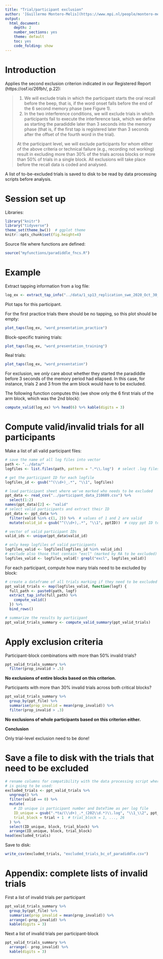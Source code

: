 ```yaml
---
title: "Trial/participant exclusion"
author: '[Guillermo Montero-Melis](https://www.mpi.nl/people/montero-melis-guillermo)'
output:
  html_document:
    depth: 2
    number_sections: yes
    theme: default
    toc: yes
    code_folding: show
---
```


Introduction
============

Applies the second exclusion criterion indicated in our Registered Report
(https://osf.io/26fbh/, p.22):

> 1) We will exclude trials in which the participant starts the oral recall before the beep, that is, if the word onset falls before the end of the 6 second memory phase (see Figure 1).
> 2) In the two interference conditions, we will exclude trials in which participants fail to execute the interference task, which we define as starting the paradiddle later than 3 seconds into the memory phase (that is, if the first tap is registered later than 3 seconds after the offset of the fourth word in the trial).
>
> At the participant level, we will exclude participants for whom either of the above criteria or technical failure (e.g., recording not working) result in excluding more than 30% of the trials across blocks or more than 50% of trials in a single block. All exclusions will take place before the recall data is coded and analysed.

A list of to-be-excluded trials is saved to disk to be read by data processing
scripts before analysis.


Session set up
==============

Libraries:

```r
library("knitr")
library("tidyverse")
theme_set(theme_bw())  # ggplot theme
knitr::opts_chunk$set(fig.height=4)
```

Source file where functions are defined:

```r
source("myfunctions/paradiddle_fncs.R")
```


Example
======

Extract tapping information from a log file:

```r
log_ex <- extract_tap_info("../data/1_sp13_replication_swe_2020_Oct_30_1334.log")
```

Plot taps for this participant.

For the first practice trials there should be no tapping, so this plot should be
empty:

```r
plot_taps(log_ex, "word_presentation_practice")
```

Block-specific training trials:

```r
plot_taps(log_ex, "word_presentation_training")
```

Real trials:

```r
plot_taps(log_ex, "word_presentation")
```

For exclusion, we *only* care about whether they started the paradiddle before
3 seconds of the memory period had ellapsed. In this case, for instance, trials
2 and 3 from the arm block would have to be excluded.

The following function computes this (we show only the 6 first trials of the
arm block, which was the 2nd block):

```r
compute_valid(log_ex) %>% head(6) %>% kable(digits = 3) 
```



Compute valid/invalid trials for all participants
============================================

Make a list of all valid participant files:

```r
# save the name of all log files into vector
path <- "../data/"
logfiles <- list.files(path, pattern = ".*\\.log")  # select .log files

# get the participant ID for each logfile
logfiles_id <- gsub("^(\\d+)_.*", "\\1", logfiles)

# load participant sheet where we've marked who needs to be excluded
ppt_data <- read_csv("../participant_data_210609.csv") %>%
  select(1:2)
names(ppt_data)[2] <- "valid"
# select valid participants and extract their ID
ppt_data <- ppt_data %>%
  filter(valid %in% c(1, 2)) %>%  # values of 1 and 2 are valid
  mutate(valid_id = gsub("^(\\d+),.*", "\\1", pptID))  # copy ppt ID to column

# vector of valid participant IDs
valid_ids <- unique(ppt_data$valid_id)

# only keep logfiles of valid participants
logfiles_valid <- logfiles[logfiles_id %in% valid_ids]
# exclude also those that contain "excl" (marked by RA to be excluded)
logfiles_valid <- logfiles_valid[! grepl("excl", logfiles_valid)]
```

For each participant, compute how many trials need to be excluded by block:

```r
# create a dataframe of all trials marking if they need to be excluded or not
ppt_valid_trials <- map(logfiles_valid, function(logf) {
  full_path <- paste0(path, logf)
  extract_tap_info(full_path) %>%
    compute_valid()
  }) %>%
  bind_rows()
```

```r
# summarize the results by participant
ppt_valid_trials_summary <- compute_valid_summary(ppt_valid_trials)
```


Apply exclusion criteria
========================

Participant-block combinations with more than 50% invalid trials?

```r
ppt_valid_trials_summary %>%
  filter(prop_invalid > .5)
```

**No exclusions of entire blocks based on this criterion.**


Participants with more than 30% invalid trials across both critical blocks?

```r
ppt_valid_trials_summary %>%
  group_by(ppt_file) %>%
  summarise(prop_invalid = mean(prop_invalid)) %>%
  filter(prop_invalid > .3)
```

**No exclusions of whole participants based on this criterion either.**

**Conclusion**

Only trial-level exclusion need to be done!


Save a file to disk with the trials that need to be excluded
===========================================================

```r
# rename columns for compatibility with the data processing script where this
# is going to be used:
excluded_trials <- ppt_valid_trials %>%
  ungroup() %>%
  filter(valid == 0) %>%
  mutate(
    # ID unique is participant number and DateTime as per log file
    ID_unique = gsub(".*ta/(\\d+)_.*_(202\\d.*)\\.log", "\\1_\\2", ppt_file),
    trial_block = trial + 1  # trial_block = 1, ..., 26
  ) %>%
  select(ID_unique, block, trial_block) %>%
  arrange(ID_unique, block, trial_block)
head(excluded_trials)
```

Save to disk:

```r
write_csv(excluded_trials, "excluded_trials_bc_of_paradiddle.csv")
```



Appendix: complete lists of invalid trials
=========================

First a list of invalid trials per participant

```r
ppt_valid_trials_summary %>%
  group_by(ppt_file) %>%
  summarise(prop_invalid = mean(prop_invalid)) %>%
  arrange(-prop_invalid) %>%
  kable(digits = 3)
```

Next a list of invalid trials per participant-block

```r
ppt_valid_trials_summary %>%
  arrange(- prop_invalid) %>%
  kable(digits = 3)
```


